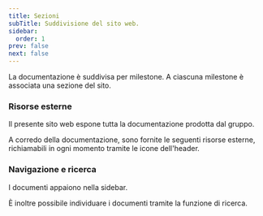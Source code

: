 ```yaml
---
title: Sezioni
subTitle: Suddivisione del sito web.
sidebar:
  order: 1
prev: false
next: false
---
```



La documentazione è suddivisa per milestone. A ciascuna milestone è associata una sezione del sito.

<CardGrid>
	<LinkCard
		title="Documenti RTB"
		subTitle="Requirements and Technology Baseline"
		href="/rtb/introduzione/"
		/>
</CardGrid>

### Risorse esterne

Il presente sito web espone tutta la documentazione prodotta dal gruppo.

A corredo della documentazione, sono fornite le seguenti risorse esterne, richiamabili in ogni momento tramite le icone dell'header.

<CardGrid>
	<LinkCard
		title="Repository GitHub"
		subTitle="Requirements and Technology Baseline"
		href="https://github.com/Error-418-SWE/Documenti/tree/main"
		target="_blank"
		/>
	<LinkCard
		title="Dashboard Grafana"
		subTitle="Requirements and Technology Baseline"
		href="https://error418swe.grafana.net/public-dashboards/9392efccc5a5427c850fc9ec81df7dff"
		target="_blank"
		/>
</CardGrid>

### Navigazione e ricerca

I documenti appaiono nella sidebar.

È inoltre possibile individuare i documenti tramite la funzione di ricerca.